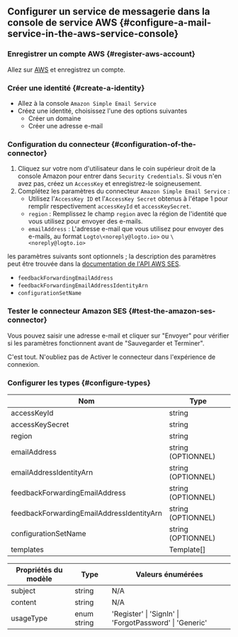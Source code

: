 ## Configurer un service de messagerie dans la console de service AWS \{#configure-a-mail-service-in-the-aws-service-console}

### Enregistrer un compte AWS \{#register-aws-account}

Allez sur [AWS](https://aws.amazon.com/) et enregistrez un compte.

### Créer une identité \{#create-a-identity}

- Allez à la console `Amazon Simple Email Service`
- Créez une identité, choisissez l'une des options suivantes
  - Créer un domaine
  - Créer une adresse e-mail

### Configuration du connecteur \{#configuration-of-the-connector}

1. Cliquez sur votre nom d'utilisateur dans le coin supérieur droit de la console Amazon pour entrer dans `Security Credentials`. Si vous n'en avez pas, créez un `AccessKey` et enregistrez-le soigneusement.
2. Complétez les paramètres du connecteur `Amazon Simple Email Service` :
   - Utilisez l'`AccessKey ID` et l'`AccessKey Secret` obtenus à l'étape 1 pour remplir respectivement `accessKeyId` et `accessKeySecret`.
   - `region` : Remplissez le champ `region` avec la région de l'identité que vous utilisez pour envoyer des e-mails.
   - `emailAddress` : L'adresse e-mail que vous utilisez pour envoyer des e-mails, au format `Logto\<noreply@logto.io>` ou `\<noreply@logto.io>`

les paramètres suivants sont optionnels ; la description des paramètres peut être trouvée dans la [documentation de l'API AWS SES](https://docs.aws.amazon.com/ses/latest/APIReference-V2/API_SendEmail.html).

- `feedbackForwardingEmailAddress`
- `feedbackForwardingEmailAddressIdentityArn`
- `configurationSetName`

### Tester le connecteur Amazon SES \{#test-the-amazon-ses-connector}

Vous pouvez saisir une adresse e-mail et cliquer sur "Envoyer" pour vérifier si les paramètres fonctionnent avant de "Sauvegarder et Terminer".

C'est tout. N'oubliez pas de <MainSiteUrl href="/connectors/email-connectors/#enable-email-address-for-end-user-flows">Activer le connecteur dans l'expérience de connexion</MainSiteUrl>.

### Configurer les types \{#configure-types}

| Nom                                       | Type               |
| ----------------------------------------- | ------------------ |
| accessKeyId                               | string             |
| accessKeySecret                           | string             |
| region                                    | string             |
| emailAddress                              | string (OPTIONNEL) |
| emailAddressIdentityArn                   | string (OPTIONNEL) |
| feedbackForwardingEmailAddress            | string (OPTIONNEL) |
| feedbackForwardingEmailAddressIdentityArn | string (OPTIONNEL) |
| configurationSetName                      | string (OPTIONNEL) |
| templates                                 | Template[]         |

| Propriétés du modèle | Type        | Valeurs énumérées                                       |
| -------------------- | ----------- | ------------------------------------------------------- |
| subject              | string      | N/A                                                     |
| content              | string      | N/A                                                     |
| usageType            | enum string | 'Register' \| 'SignIn' \| 'ForgotPassword' \| 'Generic' |
